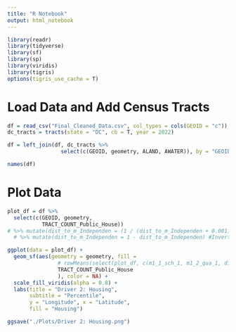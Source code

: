 ---
title: "R Notebook"
output: html_notebook
---

```{r}
library(readr)
library(tidyverse)
library(sf)
library(sp)
library(viridis)
library(tigris)
options(tigris_use_cache = T)
```

# Load Data and Add Census Tracts

```{r}
df = read_csv("Final_Cleaned_Data.csv", col_types = cols(GEOID = "c"))
dc_tracts = tracts(state = "DC", cb = T, year = 2022)

df = left_join(df, dc_tracts %>%
                 select(c(GEOID, geometry, ALAND, AWATER)), by = "GEOID")
```

```{r}
names(df)
```

# Plot Data

```{r}
plot_df = df %>%
  select(c(GEOID, geometry,
           TRACT_COUNT_Public_House)) 
# %>% mutate(dist_to_m_Independen = (1 / (dist_to_m_Independen + 0.001)))
  # %>% mutate(dist_to_m_Independen = 1 - dist_to_m_Independen) #Inverting the Index

ggplot(data = plot_df) + 
  geom_sf(aes(geometry = geometry, fill = 
                # rowMeans(select(plot_df, c(m1_1_sch_1, m1_2_qua_1, dist_to_m_Independen)))
                TRACT_COUNT_Public_House
                ), color = NA) + 
  scale_fill_viridis(alpha = 0.8) +
  labs(title = "Driver 2: Housing", 
       subtitle = "Percentile",
       y = "Longitude", x = "Latitude",
       fill = "Housing")

ggsave("./Plots/Driver 2: Housing.png")
```


